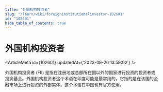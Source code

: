 ```yaml
---
title: "外国机构投资者"
slug: "/learn/wiki/foreigninstitutionalinvestor-102601"
id: "102601"
hide_table_of_contents: true
---
```



# 外国机构投资者

<ArticleMeta id={102601} updatedAt={'2023-09-26 13:59:02'} />
<div className='border-solid border-b border-t-0 my-4 border-[var(--ifm-color-gray-300)]' />

外国机构投资者 (FII) 是指在注册地或总部所在国以外的国家进行投资的投资者或投资基金。外国机构投资者这个术语在印度可能是最常用的，它指的是在该国的金融市场上进行投资的外部实体。这个术语在中国也有官方使用。
